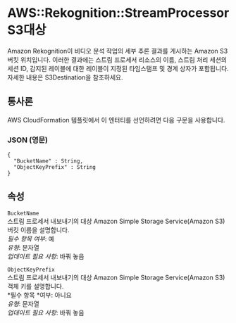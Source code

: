 # AWS::Rekognition::StreamProcessor S3대상

Amazon Rekognition이 비디오 분석 작업의 세부 추론 결과를 게시하는 Amazon S3 버킷 위치입니다. 이러한 결과에는 스트림 프로세서 리소스의 이름, 스트림 처리 세션의 세션 ID, 감지된 레이블에 대한 레이블이 지정된 타임스탬프 및 경계 상자가 포함됩니다. 자세한 내용은 S3Destination을 참조하세요.

## 통사론

AWS CloudFormation 템플릿에서 이 엔터티를 선언하려면 다음 구문을 사용합니다.

### JSON (영문)

```
{
  "BucketName" : String,
  "ObjectKeyPrefix" : String
}
```

## 속성

`BucketName`  
스트림 프로세서 내보내기의 대상 Amazon Simple Storage Service(Amazon S3) 버킷 이름을 설명합니다.  
_필수 항목 여부_: 예  
_유형_: 문자열  
_업데이트 필요 사항_: 바꿔 놓음

`ObjectKeyPrefix`  
스트림 프로세서 내보내기의 대상 Amazon Simple Storage Service(Amazon S3) 객체 키를 설명합니다.  
*필수 항목 *여부: 아니요  
_유형_: 문자열  
_업데이트 필요 사항_: 바꿔 놓음
